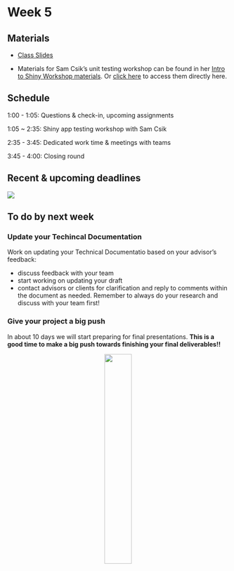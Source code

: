 # Week 5

## Materials

- [Class Slides](https://docs.google.com/presentation/d/1m7N8WfP4FNfWJnSH_OxTg2xIKCKSSpzkVEd9fdii-fk/edit?usp=sharing)

- Materials for Sam Csik's unit testing workshop can be found in her [Intro to Shiny Workshop materials](https://ucsb-meds.github.io/EDS-430-Intro-to-Shiny/). 
Or [click here](https://ucsb-meds.github.io/EDS-430-Intro-to-Shiny/course-materials/part7-debugging-testing.html) to access them directly here.

## Schedule

1:00 - 1:05: Questions & check-in, upcoming assignments

1:05 ~ 2:35: Shiny app testing workshop with Sam Csik

2:35 - 3:45: Dedicated work time & meetings with teams

3:45 - 4:00: Closing round


## Recent & upcoming deadlines

![](/images/411b_spring/upcoming_deadlines_3.png)

## To do by next week

### Update your Techincal Documentation

Work on updating your Technical Documentatio based on your advisor's feedback:

- discuss feedback with your team
- start working on updating your draft
- contact advisors or clients for clarification and reply to comments within the document as needed. Remember to always do your research and discuss with your team first! 



### Give your project a **big push**

In about 10 days we will start preparing for final presentations. **This is a good time to make a big push towards finishing your final deliverables!!**

<!--
<center>
<iframe src="https://giphy.com/embed/Ym7JUEUTAyFSTJLc4K" width="350" height="350" frameBorder="0"  allowFullScreen></iframe></center>
-->

<center>
![](/images/411b_spring/giphy-2.gif){width=35%}
</center>